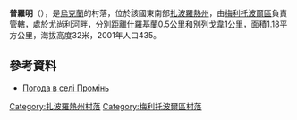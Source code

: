 {{coord|47|0|8|N|35|33|36|E|scale:100000|display=title}}

'''普羅明'''（{{lang-uk|Промінь}}），是[[烏克蘭|烏克蘭]]的村落，位於該國東南部[[扎波羅熱州|扎波羅熱州]]，由[[梅利托波爾區|梅利托波爾區]]負責管轄，處於[[尤尚利河|尤尚利河]]畔，分別距離[[什羅基蘭|什羅基蘭]]0.5公里和[[別列戈韋_(梅利托波爾區)|別列戈韋]]1公里，面積1.18平方公里，海拔高度32米，2001年人口435。

==參考資料==
* [http://weather.in.ua/ua/zaporozhskaja/21743 Погода в селі Промінь] {{Wayback|url=http://weather.in.ua/ua/zaporozhskaja/21743 |date=20160305082051 }}

[[Category:扎波羅熱州村落|Category:扎波羅熱州村落]]
[[Category:梅利托波爾區村落|Category:梅利托波爾區村落]]


{{Zaporizhia-geo-stub}}